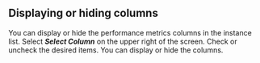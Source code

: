 ## Displaying or hiding columns

You can display or hide the performance metrics columns in the instance list. Select **_Select Column_** on the upper right of the screen. Check or uncheck the desired items. You can display or hide the columns.
